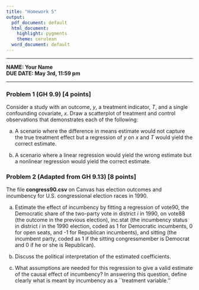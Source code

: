 ```yaml
---
title: "Homework 5"
output:
  pdf_document: default
  html_document:
    highlight: pygments
    theme: cerulean
  word_document: default
---
```


----

**NAME: Your Name **  
**DUE DATE: May 3rd, 11:59 pm** 

----

### Problem 1 (GH 9.9) [4 points] 
Consider a study with an outcome, $y$, a treatment indicator, $T$, and a single confounding covariate, $x$. Draw a scatterplot of treatment and control observations that demonstrates each of the following:  

  a)  A scenario where the difference in means estimate would not capture the true treatment effect but a regression of $y$ on $x$ and $T$ would yield the correct estimate. 
  
  b)  A scenario where a linear regression would yield the wrong estimate but a nonlinear regression would yield the correct estimate. 
  
### Problem 2 (Adapted from GH 9.13) [8 points] 
The file **congress90.csv** on Canvas has election outcomes and incumbency for U.S. congressional election races in 1990.

  a) Estimate the effect of incumbency by fitting a regression of vote90, the Democratic share of the two-party vote in district $i$ in 1990, on vote88 (the outcome in the previous election), inc.stat (the incumbency status in district $i$ in the 1990 election, coded as 1 for Democratic incumbents, 0 for open seats, and -1 for Republican incumbents), and sitting (the incumbent party, coded as 1 if the sitting congressmember is Democrat and 0 if he or she is Republican). 
  
  b) Discuss the political interpretation of the estimated coefficients.  
  
  c) What assumptions are needed for this regression to give a valid estimate of the causal effect of incumbency? In answering this question, define clearly what is meant by incumbency as a ``treatment variable.''
